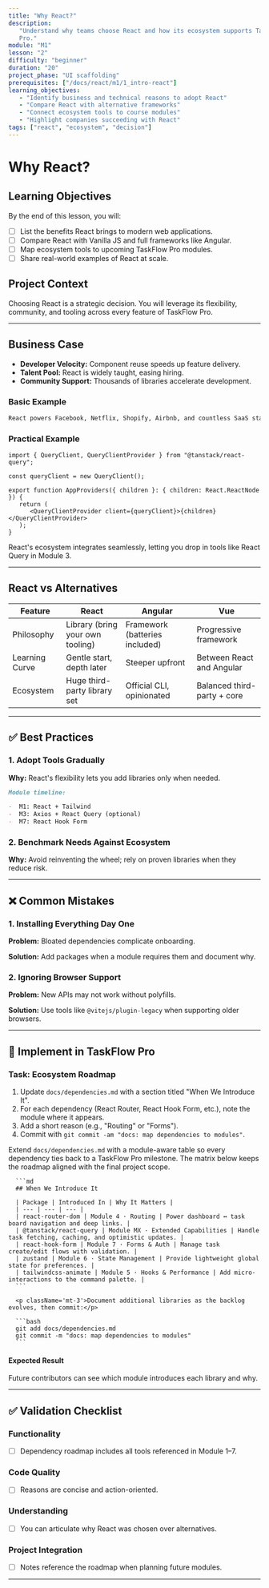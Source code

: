 ```yaml
---
title: "Why React?"
description:
   "Understand why teams choose React and how its ecosystem supports TaskFlow
   Pro."
module: "M1"
lesson: "2"
difficulty: "beginner"
duration: "20"
project_phase: "UI scaffolding"
prerequisites: ["/docs/react/m1/1_intro-react"]
learning_objectives:
   - "Identify business and technical reasons to adopt React"
   - "Compare React with alternative frameworks"
   - "Connect ecosystem tools to course modules"
   - "Highlight companies succeeding with React"
tags: ["react", "ecosystem", "decision"]
---
```



# Why React?

## Learning Objectives

By the end of this lesson, you will:

-  [ ] List the benefits React brings to modern web applications.
-  [ ] Compare React with Vanilla JS and full frameworks like Angular.
-  [ ] Map ecosystem tools to upcoming TaskFlow Pro modules.
-  [ ] Share real-world examples of React at scale.

## Project Context

Choosing React is a strategic decision. You will leverage its flexibility,
community, and tooling across every feature of TaskFlow Pro.

---

## Business Case

-  **Developer Velocity:** Component reuse speeds up feature delivery.
-  **Talent Pool:** React is widely taught, easing hiring.
-  **Community Support:** Thousands of libraries accelerate development.

### Basic Example

```md
React powers Facebook, Netflix, Shopify, Airbnb, and countless SaaS startups.
```

### Practical Example

```tsx
import { QueryClient, QueryClientProvider } from "@tanstack/react-query";

const queryClient = new QueryClient();

export function AppProviders({ children }: { children: React.ReactNode }) {
   return (
      <QueryClientProvider client={queryClient}>{children}</QueryClientProvider>
   );
}
```

React's ecosystem integrates seamlessly, letting you drop in tools like React
Query in Module 3.

---

## React vs Alternatives

| Feature        | React                            | Angular                        | Vue                         |
| -------------- | -------------------------------- | ------------------------------ | --------------------------- |
| Philosophy     | Library (bring your own tooling) | Framework (batteries included) | Progressive framework       |
| Learning Curve | Gentle start, depth later        | Steeper upfront                | Between React and Angular   |
| Ecosystem      | Huge third-party library set     | Official CLI, opinionated      | Balanced third-party + core |

---

## ✅ Best Practices

### 1. Adopt Tools Gradually

**Why:** React's flexibility lets you add libraries only when needed.

```md
Module timeline:

-  M1: React + Tailwind
-  M3: Axios + React Query (optional)
-  M7: React Hook Form
```

### 2. Benchmark Needs Against Ecosystem

**Why:** Avoid reinventing the wheel; rely on proven libraries when they reduce
risk.

---

## ❌ Common Mistakes

### 1. Installing Everything Day One

**Problem:** Bloated dependencies complicate onboarding.

**Solution:** Add packages when a module requires them and document why.

### 2. Ignoring Browser Support

**Problem:** New APIs may not work without polyfills.

**Solution:** Use tools like `@vitejs/plugin-legacy` when supporting older
browsers.

---

## 🔨 Implement in TaskFlow Pro

### Task: Ecosystem Roadmap

1. Update `docs/dependencies.md` with a section titled "When We Introduce It".
2. For each dependency (React Router, React Hook Form, etc.), note the module
   where it appears.
3. Add a short reason (e.g., "Routing" or "Forms").
4. Commit with `git commit -am "docs: map dependencies to modules"`.

<Accordions type='single' className='mt-4'>
   <Accordion title='Solution Walkthrough'>
      <p>
         Extend <code>docs/dependencies.md</code> with a module-aware table so every
         dependency ties back to a TaskFlow Pro milestone. The matrix below keeps the
         roadmap aligned with the final project scope.
      </p>

      ```md
      ## When We Introduce It

      | Package | Introduced In | Why It Matters |
      | --- | --- | --- |
      | react-router-dom | Module 4 · Routing | Power dashboard ↔ task board navigation and deep links. |
      | @tanstack/react-query | Module MX · Extended Capabilities | Handle task fetching, caching, and optimistic updates. |
      | react-hook-form | Module 7 · Forms & Auth | Manage task create/edit flows with validation. |
      | zustand | Module 6 · State Management | Provide lightweight global state for preferences. |
      | tailwindcss-animate | Module 5 · Hooks & Performance | Add micro-interactions to the command palette. |
      ```

      <p className='mt-3'>Document additional libraries as the backlog evolves, then commit:</p>

      ```bash
      git add docs/dependencies.md
      git commit -m "docs: map dependencies to modules"
      ```

   </Accordion>
</Accordions>

#### Expected Result

Future contributors can see which module introduces each library and why.

---

## ✅ Validation Checklist

### Functionality

-  [ ] Dependency roadmap includes all tools referenced in Module 1–7.

### Code Quality

-  [ ] Reasons are concise and action-oriented.

### Understanding

-  [ ] You can articulate why React was chosen over alternatives.

### Project Integration

-  [ ] Notes reference the roadmap when planning future modules.

---


